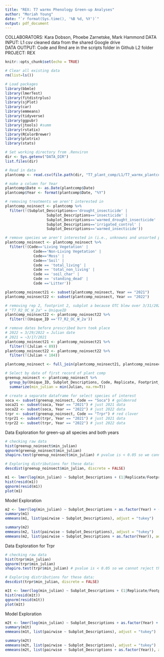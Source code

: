```yaml
---
title: "REX: T7 warmx Phenology Green-up Analyses"
author: "Moriah Young"
date: "`r format(Sys.time(), '%B %d, %Y')`"
output: pdf_document
---
```


COLLABORATORS: Kara Dobson, Phoebe Zarnetske, Mark Hammond
DATA INPUT:  L1 csv cleaned data from the shared Google drive  
DATA OUTPUT: Code and Rmd are in the scripts folder in Github L2 folder
PROJECT: REX  

```r
knitr::opts_chunk$set(echo = TRUE)
```

```r
# Clear all existing data
rm(list=ls())

# Load packages
library(bbmle)
library(lmerTest)
library(fitdistrplus)
library(sjPlot)
library(car)
library(emmeans)
library(tidyverse)
library(ggpubr)
library(jtools) #summ 
library(rstatix)
library(RColorBrewer)
library(plotrix)
library(stats)

# Set working directory from .Renviron
dir <- Sys.getenv("DATA_DIR")
list.files(dir)

# Read in data
plantcomp <- read.csv(file.path(dir, "T7_plant_comp/L1/T7_warmx_plantcomp_L1.csv"))

# make a column for Year
plantcomp$Date <- as.Date(plantcomp$Date)
plantcomp$Year <- format(plantcomp$Date, "%Y")

# removing treatments we aren't interested in
plantcomp_noinsect <- plantcomp %>%
  filter(!(Subplot_Descriptions=='drought_insecticide' |
                   Subplot_Descriptions=='insecticide' |
                   Subplot_Descriptions=='warmed_drought_insecticide' |
                   Subplot_Descriptions=='irrigated_control' |
                   Subplot_Descriptions=='warmed_insecticide'))

# remove species we aren't interested in (i.e., unknowns and unsorted plant material)
plantcomp_noinsect <- plantcomp_noinsect %>%
  filter(!(Code=='Living Vegetation' |
             Code=='Non-Living Vegetation' |
             Code=='Moss' |
             Code=='Soil' |
             Code == 'total_living' |
             Code == 'total_non_living' |
             Code == 'soil_char' |
             Code == 'standing_dead' |
             Code =='Litter')) 

plantcomp_noinsect21 <- subset(plantcomp_noinsect, Year == "2021")
plantcomp_noinsect22 <- subset(plantcomp_noinsect, Year == "2022")

# removing rep 2, footprint 2, subplot a because OTC blew over 3/31/2022 and wasn't fixed until 4/25/2022
# "T7_R2_OC_W_2a" = UniqueID
plantcomp_noinsect22 <- plantcomp_noinsect22 %>%
  filter(!(Unique_ID =='T7_R2_OC_W_2a'))

# remove dates before prescribed burn took place
# 2022 = 3/29/2022 = Julian date 
# 2021 = ~3/17/2021
plantcomp_noinsect21 <- plantcomp_noinsect21 %>%
  filter(!(Julian < 89))
plantcomp_noinsect22 <- plantcomp_noinsect22 %>%
  filter(!(Julian < 104))

plantcomp_noinsect <- full_join(plantcomp_noinsect21, plantcomp_noinsect22)

# Select by date of first record of plant comp
greenup_noinsect <- plantcomp_noinsect %>%
  group_by(Unique_ID, Subplot_Descriptions, Code, Replicate, Footprint_Location, Year) %>%
  summarize(min_julian = min(Julian, na.rm=T))

# create a separate dataframe for select species of interest
soca <- subset(greenup_noinsect, Code == "Soca") # goldenrod
soca21 <- subset(soca, Year == "2021") # just 2021 data
soca22 <- subset(soca, Year == "2022") # just 2022 data
trpr <- subset(greenup_noinsect, Code == "Trpr") # red clover
trpr21 <- subset(trpr, Year == "2021") # just 2021 data
trpr22 <- subset(trpr, Year == "2022") # just 2022 data
```

Data Exploration for green-up all species and both years
```r
# checking raw data
hist(greenup_noinsect$min_julian)
qqnorm(greenup_noinsect$min_julian)
shapiro.test(greenup_noinsect$min_julian) # pvalue is < 0.05 so we cannot reject the null hypothesis that the data is normal (aka not normally distributed)

# Exploring distributions for these data:
descdist(greenup_noinsect$min_julian, discrete = FALSE)

m1 <- lmer(log(min_julian) ~ Subplot_Descriptions + (1|Replicate/Footprint_Location), data = greenup_noinsect, REML=F)
hist(resid(m1))
qqnorm(resid(m1))
plot(m1)
```

Model Exploration
```r
m2 <- lmer(log(min_julian) ~ Subplot_Descriptions + as.factor(Year) + (1|Replicate/Footprint_Location), data = greenup_noinsect, REML=F)
summary(m1)
emmeans(m1, list(pairwise ~ Subplot_Descriptions), adjust = "tukey")

summary(m2)
emmeans(m2, list(pairwise ~ Subplot_Descriptions), adjust = "tukey")
emmeans(m2, list(pairwise ~ Subplot_Descriptions + as.factor(Year)), adjust = "tukey")
```

Data Exploration for Trpr
```r
# checking raw data
hist(trpr$min_julian)
qqnorm(trpr$min_julian)
shapiro.test(trpr$min_julian) # pvalue is < 0.05 so we cannot reject the null hypothesis that the data is normal (aka not normally distributed)

# Exploring distributions for these data:
descdist(trpr$min_julian, discrete = FALSE)

m1t <- lmer(log(min_julian) ~ Subplot_Descriptions + (1|Replicate/Footprint_Location), data = trpr, REML=F)
hist(resid(m1t))
qqnorm(resid(m1t))
plot(m1t)
```

Model Exploration
```r
m2t <- lmer(log(min_julian) ~ Subplot_Descriptions + as.factor(Year) + (1|Replicate/Footprint_Location), data = greenup_noinsect, REML=F)
summary(m1t)
emmeans(m1t, list(pairwise ~ Subplot_Descriptions), adjust = "tukey")

summary(m2t)
emmeans(m2t, list(pairwise ~ Subplot_Descriptions), adjust = "tukey")
emmeans(m2t, list(pairwise ~ Subplot_Descriptions + as.factor(Year)), adjust = "tukey")
```
